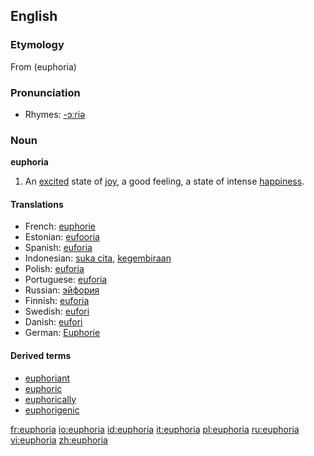 ==English==
{{wikipedia}}

===Etymology===
From {{AGr.}} '''{{polytonic|[[εὐφορία]]}}''' (euphoria)

===Pronunciation===
*Rhymes: [[Rhymes:English:-ɔːriə|-ɔːriə]]

===Noun===
'''euphoria'''

# An [[excited]] state of [[joy]], a good feeling, a state of intense [[happiness]].

====Translations====
*French: [[euphorie]]
*Estonian: [[eufooria]]
*Spanish: [[euforia]]
*Indonesian: [[suka cita]], [[gembira|kegembiraan]]
*Polish: [[euforia]] {{f}}
*Portuguese: [[euforia]] {{f}}
*Russian: [[эйфория]] {{f}}
*Finnish: [[euforia]]
*Swedish: [[eufori]]
*Danish: [[eufori]]
*German: [http://de.wiktionary.org/wiki/Euphorie Euphorie]

====Derived terms====
* [[euphoriant]]
* [[euphoric]]
* [[euphorically]]
* [[euphorigenic]]

[[fr:euphoria]]
[[io:euphoria]]
[[id:euphoria]]
[[it:euphoria]]
[[pl:euphoria]]
[[ru:euphoria]]
[[vi:euphoria]]
[[zh:euphoria]]